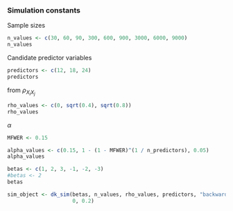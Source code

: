 ### Simulation constants

Sample sizes

```r
n_values <- c(30, 60, 90, 300, 600, 900, 3000, 6000, 9000)
n_values

```
Candidate predictor variables
```r
predictors <- c(12, 18, 24)
predictors

```

from $\rho_{X_{i}X_{j}}$

```r
rho_values <- c(0, sqrt(0.4), sqrt(0.8))
rho_values

```
$\alpha$
```r
MFWER <- 0.15

alpha_values <- c(0.15, 1 - (1 - MFWER)^(1 / n_predictors), 0.05)
alpha_values

```
```r
betas <- c(1, 2, 3, -1, -2, -3)
#betas <- 2
betas

```

```r
sim_object <- dk_sim(betas, n_values, rho_values, predictors, "backward", rnorm, 
                     0, 0.2)

```